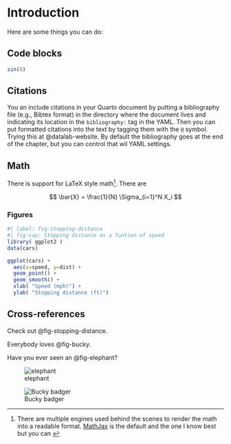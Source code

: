 # Introduction
Here are some things you can do:

## Code blocks

```r
sin(8)
```

## Citations
You an include citations in your Quarto document by putting a bibliography file (e.g., Bibtex format) in the directory where the document lives and indicating its location in the `bibliography:` tag in the YAML. Then you can put formatted citations into the text by tagging them with the `@` symbol. Trying this at @datalab-website. By default the bibliography goes at the end of the chapter, but you can control that wil YAML settings.

## Math
There is support for LaTeX style math^[There are multiple engines used behind the scenes to render the math into a readable format. [MathJax](https://mathjax.org) is the default and the one I know best but you can ]. There are 

$$
\bar{X} = \frac{1}{N} \Sigma_{i=1}^N X_i
$$

### Figures
```r
#| label: fig-stopping-distance
#| fig-cap: Stopping distance as a funtion of speed
library( ggplot2 )
data(cars)

ggplot(cars) +
  aes(x=speed, y=dist) +
  geom_point() +
  geom_smooth() +
  xlab( "Speed (mph)") +
  ylab( "Stopping distance (ft)")
```

## Cross-references
Check out @fig-stopping-distance.

Everybody loves @fig-bucky.

Have you ever seen an @fig-elephant?

![elephant](elephant.jpg){#fig-elephant}

![Bucky badger](bucky.png){#fig-bucky}

